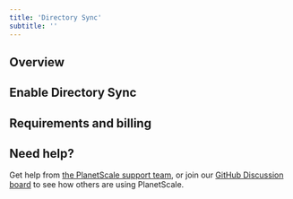 ```yaml
---
title: 'Directory Sync'
subtitle: ''
---
```


## Overview

## Enable Directory Sync

## Requirements and billing

## Need help?

Get help from [the PlanetScale support team](https://support.planetscale.com/), or join our [GitHub Discussion board](https://github.com/planetscale/discussion/discussions) to see how others are using PlanetScale.
